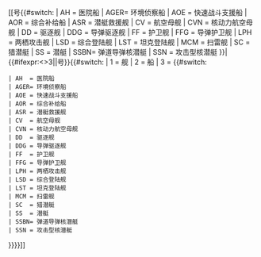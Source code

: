 <includeonly>[[{{{1}}}号{{#switch:{{{2}}}
| AH  = 医院船
| AGER= 环境侦察船
| AOE = 快速战斗支援船
| AOR = 综合补给船
| ASR = 潜艇救援舰
| CV  = 航空母舰
| CVN = 核动力航空母舰
| DD  = 驱逐舰
| DDG = 导弹驱逐舰
| FF  = 护卫舰
| FFG = 导弹护卫舰
| LPH = 两栖攻击舰
| LSD = 综合登陆舰
| LST = 坦克登陆舰
| MCM = 扫雷舰
| SC  = 猎潜艇
| SS  = 潜艇
| SSBN= 弹道导弹核潜艇
| SSN = 攻击型核潜艇
}}{{{5|}}}|<span title="PLANS&nbsp;{{{2}}}-{{{3}}}">{{{1}}}{{#ifexpr:{{{4|}}}<>3||号}}{{#switch:{{{4}}}
| 1 = 舰
| 2 = 船
| 3 = {{#switch:{{{2}}}
 | AH  = 医院船
 | AGER= 环境侦察船
 | AOE = 快速战斗支援船
 | AOR = 综合补给船
 | ASR = 潜艇救援舰
 | CV  = 航空母舰
 | CVN = 核动力航空母舰
 | DD  = 驱逐舰
 | DDG = 导弹驱逐舰
 | FF  = 护卫舰
 | FFG = 导弹护卫舰
 | LPH = 两栖攻击舰
 | LSD = 综合登陆舰
 | LST = 坦克登陆舰
 | MCM = 扫雷舰
 | SC  = 猎潜艇
 | SS  = 潜艇
 | SSBN= 弹道导弹核潜艇
 | SSN = 攻击型核潜艇
}}}}</span>]]</includeonly><noinclude>{{Documentation}} 
<!-- Add categories and interwikis to the /doc subpage, not here! -->
</noinclude>